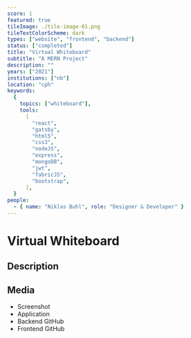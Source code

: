 ```yaml
---
score: 1
featured: true
tileImage: ./tile-image-01.png
tileTextColorScheme: dark
types: ["website", "frontend", "backend"]
status: ["completed"]
title: "Virtual Whiteboard"
subtitle: "A MERN Project"
description: ""
years: ["2021"]
institutions: ["nb"]
location: "cph"
keywords:
  {
    topics: ["whiteboard"],
    tools:
      [
        "react",
        "gatsby",
        "html5",
        "css3",
        "nodeJS",
        "express",
        "mongoDB",
        "jwt",
        "fabricJS",
        "bootstrap",
      ],
  }
people:
  - { name: "Niklas Buhl", role: "Designer & Developer" }
---
```


<!-- # Virtual Whiteboard -->

# Virtual Whiteboard

## Description

## Media

- Screenshot
- Application
- Backend GitHub
- Frontend GitHub
